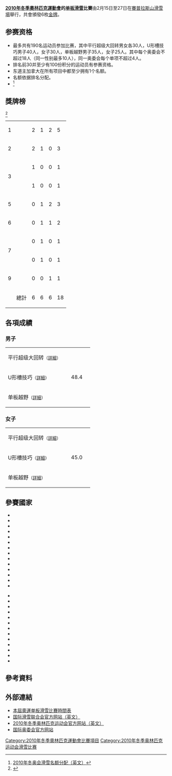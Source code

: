 {{Infobox Olympic event
|event = 單板滑雪
|games = 2010年冬季
|image = [[Image:Snowboarding_pictogram.svg|100px]]
|venue = [[賽普拉斯山滑雪場|賽普拉斯山]]
|date = 2010年2月15日至27日
|competitors = 188
|nations = 27
|prev = [[2006年冬季奧林匹克運動會單板滑雪比賽|2006]]
|next = [[2014年冬季奧林匹克運動會單板滑雪比賽|2014]]
}}
'''[[2010年冬季奧林匹克運動會|2010年冬季奧林匹克運動會]]的[[单板滑雪|单板滑雪]]比賽'''由2月15日至27日在[[賽普拉斯山滑雪場|賽普拉斯山滑雪場]]舉行，共會頒發6枚[[金牌|金牌]]。

== 参赛资格 ==
* 最多共有190名运动员参加比赛，其中平行超级大回转男女各30人，U形槽技巧男子40人，女子30人，单板越野男子35人，女子25人。其中每个奥委会不超过18人（同一性别最多10人），同一奥委会每个单项不超过4人。
* 排名前30并至少有100份积分的运动员有参赛资格。
* 东道主加拿大在所有项目中都至少拥有1个名额。
* 名额依据排名分配。
* <ref>[http://www.fis-ski.com/data/document/fis-qualification-system_vancouver-2010__ioc-noc_eng.pdf 2010年冬奥会滑雪名额分配（英文）]{{dead link|date=十一月 2017 |bot=InternetArchiveBot }}</ref>

== 獎牌榜 ==
<ref name="snowboard">{{cite web|url=http://www.vancouver2010.com/olympic-snowboard-schedule-results/|title=Snowboard Schedule and Results|publisher=Vancouver 2010|accessdate=16 February 2010|archive-date=2010-08-02|archive-url=https://web.archive.org/web/20100802191036/http://www.vancouver2010.com/olympic-snowboard-schedule-results/|dead-url=no}}</ref>
{| {{RankedMedalTable}}
|-
| 1 ||align="left"| {{flagIOCteam|USA|2010年冬季}} || 2|| 1|| 2 || 5
|-
| 2 ||align="left"| {{flagIOCteam|CAN|2010年冬季}} || 2 || 1 || 0 || 3
|-
| rowspan="2"|3 ||align="left"| {{flagIOCteam|AUS|2010年冬季}} || 1 || 0 || 0 || 1
|-
| align="left"| {{flagIOCteam|NED|2010年冬季}} || 1 || 0 || 0 || 1
|-
| 5 ||align="left"| {{flagIOCteam|FRA|2010年冬季}} || 0 || 1 || 2 || 3
|-
| 6 ||align="left"| {{flagIOCteam|AUT|2010年冬季}} || 0 || 1 || 1 || 2
|-
| rowspan="2"|7 ||align="left"| {{flagIOCteam|FIN|2010年冬季}} || 0 || 1 || 0 || 1
|-
| align="left"| {{flagIOCteam|RUS|2010年冬季}} || 0 || 1 || 0 || 1
|-
| 9 ||align="left"| {{flagIOCteam|SUI|2010年冬季}} || 0 || 0 || 1 || 1
|- class="sortbottom"
!  || 總計 || 6 || 6 || 6 || 18
|}

== 各項成績 ==
=== 男子 ===
{| {{MedalistTable|type=項目|columns=2|labelwidth=180px|style=font-size:small;}}
|-
|平行超级大回转<small>（[[2010年冬季奧林匹克運動會單板滑雪比賽—男子平行超級大回轉|詳細]]）</small>
|colspan="2"| {{flagIOCathlete|[[杰西-杰伊·安德森|杰西-杰伊·安德森]]|CAN|2010年冬季}}
|colspan="2"| {{flagIOCathlete|[[本亞明·卡爾|本亞明·卡爾]]|AUT|2010年冬季}}
|colspan="2"| {{flagIOCathlete|[[博泽托|博泽托]]|FRA|2010年冬季}}
|-
|U形槽技巧<small>（[[2010年冬季奥林匹克运动会单板滑雪男子U形槽技巧比赛|詳細]]）</small>
|{{flagIOCathlete|[[肖恩·怀特|肖恩·怀特]]|USA|2010年冬季}}||48.4
|{{flagIOCathlete|[[佩图·皮罗伊宁|佩图·皮罗伊宁]]|FIN|2010年冬季}}||45.0
|{{flagIOCathlete|[[史葛·拿高|史葛·拿高]]|USA|2010年冬季}}||42.8
|-
|单板越野<small>（[[2010年冬季奧林匹克運動會單板滑雪比賽—男子單板越野|詳細]]） </small>
|colspan="2"| {{flagIOCathlete|[[塞思·韦斯科特|塞思·韦斯科特]]|USA|2010年冬季}}
|colspan="2"| {{flagIOCathlete|[[罗伯特森|罗伯特森]]|CAN|2010年冬季}}
|colspan="2"| {{flagIOCathlete|[[瑞蒙|瑞蒙]]|FRA|2010年冬季}}
|}

=== 女子 ===
{| {{MedalistTable|type=項目|columns=2|labelwidth=180px|style=font-size:small;}}
|-
|平行超级大回转<small>（[[2010年冬季奥林匹克运动会单板滑雪女子平行超级大回转比赛|詳細]]）</small>
|colspan="2"|{{flagIOCmedalist|[[尼科琳·绍尔布赖|尼科琳·绍尔布赖]]|NED|2010年冬季}}
|colspan="2"|{{flagIOCmedalist|[[Ekaterina_Ilyukhina|Ekaterina Ilyukhina]]|RUS|2010年冬季}}
|colspan="2"|{{flagIOCmedalist|[[Marion_Kreiner|Marion Kreiner]]|AUT|2010年冬季}}
|-
|U形槽技巧<small>（[[2010年冬季奧林匹克運動會單板滑雪比賽—U形槽技巧|詳細]]）</small>
|{{flagIOCmedalist|[[托拉·布赖特|托拉·布赖特]]|AUS|2010年冬季}}||45.0
|{{flagIOCmedalist|[[汉娜·泰特|汉娜·泰特]]|USA|2010年冬季}}||42.4
|{{flagIOCmedalist|[[凯莉·克拉克|凯莉·克拉克]]|USA|2010年冬季}}||42.2
|-
|单板越野<small>（[[2010年冬季奥林匹克运动会单板滑雪女子越野比赛|詳細]]）</small>
|colspan="2"|{{flagIOCmedalist|[[里克尔|里克尔]]|CAN|2010年冬季}}
|colspan="2"|{{flagIOCmedalist|[[黛博拉·安東尼斯|黛博拉·安東尼斯]]|FRA|2010年冬季}}
|colspan="2"|{{flagIOCmedalist|[[诺伯斯|诺伯斯]]|SUI|2010年冬季}}
|}

==參賽國家==
{{col-begin|width=100%}}
{{col-1-of-2}}
*{{flagIOC|AND|2010年冬季|1}}
*{{flagIOC|AUS|2010年冬季|8}}
*{{flagIOC|AUT|2010年冬季|14}}
*{{flagIOC|BRA|2010年冬季|1}}
*{{flagIOC|BUL|2010年冬季|2}}
*{{flagIOC|CAN|2010年冬季|18}}
*{{flagIOC|CHN|2010年冬季|5}}
*{{flagIOC|CZE|2010年冬季|5}}
*{{flagIOC|DEN|2010年冬季|1}}
*{{flagIOC|FIN|2010年冬季|5}}
*{{flagIOC|FRA|2010年冬季|17}}
*{{flagIOC|GER|2010年冬季|8}}
*{{flagIOC|GBR|2010年冬季|4}}
*{{flagIOC|ITA|2010年冬季|11}}
{{col-2-of-2}}
*{{flagIOC|JPN|2010年冬季|12}}
*{{flagIOC|NED|2010年冬季|2}}
*{{flagIOC|NZL|2010年冬季|5}}
*{{flagIOC|NOR|2010年冬季|10}}
*{{flagIOC|POL|2010年冬季|4}}
*{{flagIOC|RUS|2010年冬季|6}}
*{{flagIOC|SLO|2010年冬季|7}}
*{{flagIOC|KOR|2010年冬季|1}}
*{{flagIOC|ESP|2010年冬季|4}}
*{{flagIOC|SWE|2010年冬季|1}}
*{{flagIOC|SUI|2010年冬季|16}}
*{{flagIOC|UKR|2010年冬季|2}}
*{{flagIOC|USA|2010年冬季|18}}
{{col end}}

== 參考資料 ==
<div class="references-small">
<references />
</div>

== 外部連結 ==
* [http://www.vancouver2010.com/en/competition-schedules-and-venues/competition-schedules/schedule-by-sport/-/42968/43600/7afl10/index.html 本屆奧運单板滑雪比賽時間表]{{Wayback|url=http://www.vancouver2010.com/en/competition-schedules-and-venues/competition-schedules/schedule-by-sport/-/42968/43600/7afl10/index.html |date=20090609172443 }}
* [http://www.fis-ski.com 国际滑雪联合会官方网站（英文）]{{Wayback|url=http://www.fis-ski.com/ |date=20121031052637 }}
* [http://www.vancouver2010.com 2010年冬季奥林匹克运动会官方网站（英文）]{{Wayback|url=http://www.vancouver2010.com/ |date=20100228081422 }}
* [https://web.archive.org/web/20080703205123/http://olympics.org/ 国际奥委会官方网站]

{{奥林匹克运动会单板滑雪比赛}}
{{2010年冬季奥林匹克运动会项目}}

[[Category:2010年冬季奧林匹克運動會比賽項目|Category:2010年冬季奧林匹克運動會比賽項目]]
[[Category:2010年冬季奥林匹克运动会滑雪比赛|Category:2010年冬季奥林匹克运动会滑雪比赛]]